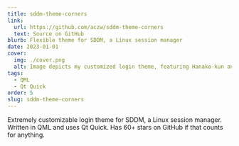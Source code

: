 ```yaml
---
title: sddm-theme-corners
link:
  url: https://github.com/aczw/sddm-theme-corners
  text: Source on GitHub
blurb: Flexible theme for SDDM, a Linux session manager
date: 2023-01-01
cover:
  img: ./cover.png
  alt: Image depicts my customized login theme, featuring Hanako-kun and using an orange color scheme.
tags:
  - QML
  - Qt Quick
order: 5
slug: sddm-theme-corners
---
```


Extremely customizable login theme for SDDM, a Linux session manager. Written in QML and uses Qt Quick. Has 60+ stars on GitHub if that counts for anything.
